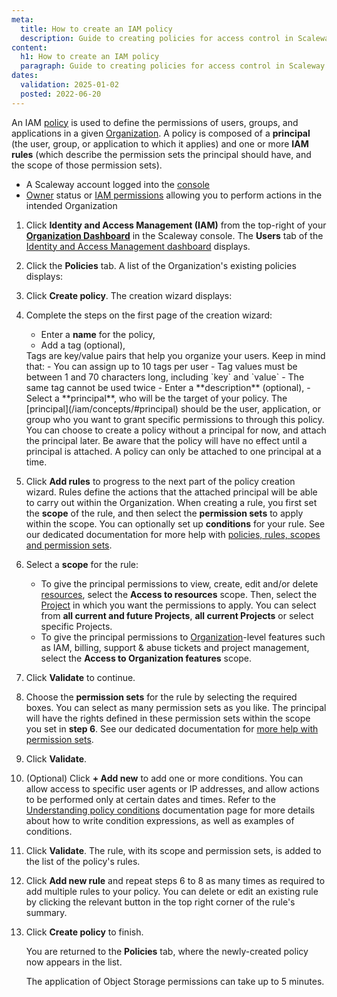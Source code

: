 ```yaml
---
meta:
  title: How to create an IAM policy
  description: Guide to creating policies for access control in Scaleway IAM.
content:
  h1: How to create an IAM policy
  paragraph: Guide to creating policies for access control in Scaleway IAM.
dates:
  validation: 2025-01-02
  posted: 2022-06-20
---
```


An IAM [policy](/iam/reference-content/policy/) is used to define the permissions of users, groups, and applications in a given [Organization](/iam/concepts/#organization). A policy is composed of a **principal** (the user, group, or application to which it applies) and one or more **IAM rules** (which describe the permission sets the principal should have, and the scope of those permission sets).

<Lightbox src="scaleway-iam-policy.webp" alt="" />

<Macro id="requirements" />

- A Scaleway account logged into the [console](https://console.scaleway.com)
- [Owner](/iam/concepts/#owner) status or [IAM permissions](/iam/concepts/#permission) allowing you to perform actions in the intended Organization

1. Click **Identity and Access Management (IAM)** from the top-right of your [**Organization Dashboard**](https://console.scaleway.com/organization) in the Scaleway console. The **Users** tab of the [Identity and Access Management dashboard](https://console.scaleway.com/iam/users) displays.
    <Lightbox src="scaleway-iam-users-dashboard.webp" alt="" />
2. Click the **Policies** tab. A list of the Organization's existing policies displays:
    <Lightbox src="scaleway-iam-policies.webp" alt="" />
3. Click **Create policy**. The creation wizard displays:
    <Lightbox src="scaleway-iam-create-policy-1.webp" alt="" />
4. Complete the steps on the first page of the creation wizard:
    - Enter a **name** for the policy,
    - Add a tag (optional),
    <Message type="note">
      Tags are key/value pairs that help you organize your users. Keep in mind that:
      - You can assign up to 10 tags per user
      - Tag values must be between 1 and 70 characters long, including `key` and `value`
      - The same tag cannot be used twice
    </Message>
    - Enter a **description** (optional),
    - Select a **principal**, who will be the target of your policy. The [principal](/iam/concepts/#principal) should be the user, application, or group who you want to grant specific permissions to through this policy.
    <Message type="important">
      You can choose to create a policy without a principal for now, and attach the principal later. Be aware that the policy will have no effect until a principal is attached. A policy can only be attached to one principal at a time.
    </Message>
5. Click **Add rules** to progress to the next part of the policy creation wizard.
    <Lightbox src="scaleway-iam-create-policy-2.webp" alt="" />
    <Message type="tip">
      Rules define the actions that the attached principal will be able to carry out within the Organization. When creating a rule, you first set the **scope** of the rule, and then select the **permission sets** to apply within the scope. You can optionally set up **conditions** for your rule. See our dedicated documentation for more help with [policies, rules, scopes and permission sets](/iam/reference-content/policy/).
    </Message>
6. Select a **scope** for the rule:
    - To give the principal permissions to view, create, edit and/or delete [resources](/iam/concepts/#resource), select the **Access to resources** scope. Then, select the [Project](/iam/concepts/#project) in which you want the permissions to apply. You can select from **all current and future Projects**, **all current Projects** or select specific Projects.
    - To give the principal permissions to [Organization](/iam/concepts/#organization)-level features such as IAM, billing, support & abuse tickets and project management, select the **Access to Organization features** scope.
7. Click **Validate** to continue.
8. Choose the **permission sets** for the rule by selecting the required boxes. You can select as many permission sets as you like. The principal will have the rights defined in these permission sets within the scope you set in **step 6**. See our dedicated documentation for [more help with permission sets](/iam/reference-content/permission-sets/).
9. Click **Validate**.
10. (Optional) Click **+ Add new** to add one or more conditions. You can allow access to specific user agents or IP addresses, and allow actions to be performed only at certain dates and times.
    <Message type="tip">
      Refer to the [Understanding policy conditions](/iam/reference-content/understanding-policy-conditions) documentation page for more details about how to write condition expressions, as well as examples of conditions.
    </Message>
11. Click **Validate**. The rule, with its scope and permission sets, is added to the list of the policy's rules.
12. Click **Add new rule** and repeat steps 6 to 8 as many times as required to add multiple rules to your policy.
    <Message type="tip">
      You can delete <Icon name="delete" /> or edit <Icon name="edit" /> an existing rule by clicking the relevant button in the top right corner of the rule's summary.
    </Message>
13. Click **Create policy** to finish.

    You are returned to the **Policies** tab, where the newly-created policy now appears in the list.

    <Message type="note">
      The application of Object Storage permissions can take up to 5 minutes.
    </Message>


